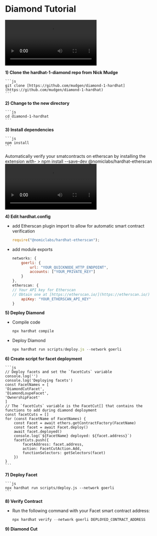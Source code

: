 
# **Diamond Tutorial**

<Bleed>
<video controls>
  <source src="diamond-1.mov" type="video/mp4"></source>
</video>
</Bleed>


**1) Clone the hardhat-1-diamond repo from Nick Mudge**

    ```js
    git clone [https://github.com/mudgen/diamond-1-hardhat](https://github.com/mudgen/diamond-1-hardhat)
    ```

**2) Change to the new directory**

    ```js
    cd diamond-1-hardhat
    ```

**3) Install dependencies**

    ```js
    npm install
    ```

<Callout>
Automatically verify your smatcontracts on etherscan by installing the extension with-
> npm install --save-dev @nomiclabs/hardhat-etherscan
</Callout>

<Bleed>
<video controls>
  <source src="diamond-2.mov" type="video/mp4"></source>
</video>
</Bleed>

**4) Edit hardhat.config**

- add Etherscan plugin import to allow for automatic smart contract verification
    
    ```js
    require("@nomiclabs/hardhat-etherscan");
    ```
    
- add module exports
    
    ```js
    networks: {
        goerli: {
            url: "YOUR_QUICKNODE_HTTP_ENDPOINT",
            accounts: ["YOUR_PRIVATE_KEY"]
        }
    },
    etherscan: {
    // Your API key for Etherscan
    // Obtain one at [https://etherscan.io/](https://etherscan.io/)
        apiKey: "YOUR_ETHERSCAN_API_KEY"
    }
    ```
    
**5) Deploy Diamond**

- Compile code
    
    ```js
    npx hardhat compile
    ```
    
- Deploy Diamond
    
    ```js
    npx hardhat run scripts/deploy.js --network goerli
    ```
    

**6) Create script for facet deployment**

    ```js
    // Deploy facets and set the `facetCuts` variable
    console.log('')
    console.log('Deploying facets')
    const FacetNames = [
    'DiamondCutFacet',
    'DiamondLoupeFacet',
    'OwnershipFacet'
    ]
    // The `facetCuts` variable is the FacetCut[] that contains the functions to add during diamond deployment
    const facetCuts = []
    for (const FacetName of FacetNames) {
        const Facet = await ethers.getContractFactory(FacetName)
        const facet = await Facet.deploy()
        await facet.deployed()
        console.log(`${FacetName} deployed: ${facet.address}`)
        facetCuts.push({
            facetAddress: facet.address,
            action: FacetCutAction.Add,
            functionSelectors: getSelectors(facet)
        })
    }
    ```

**7) Deploy Facet**

    ```js
    npx hardhat run scripts/deploy.js --network goerli
    ```

**8) Verify Contract**

- Run the following command with your Facet smart contract address:

    ```js
    npx hardhat verify --network goerli DEPLOYED_CONTRACT_ADDRESS
    ```

**9) Diamond Cut**

